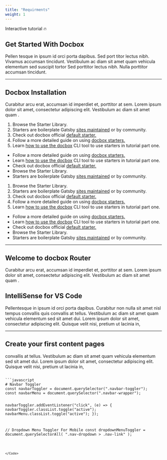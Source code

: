 ```yaml
---
title: "Requirments"
weight: 1
---
```


<Badge>Interactive tutorial 🔥</Badge>

## Get Started With Docbox

Pellen tesque in ipsum id orci porta dapibus. Sed port titor lectus nibh. Vivamus accumsan tincidunt. Vestibulum ac diam sit amet quam vehicula elementum sed suscipit tortor Sed porttitor lectus nibh. Nulla porttitor accumsan tincidunt.

<CardCtaContainer>
<CardCta title="Learn the basic by building simple site" label="Try the Tutorial" image="/images/illustrations/illustration-2.png" link="#docbox-installation"/>
<CardCta title="Start using Docbox in your Website" label="Quick Start" image="/images/illustrations/illustration-1.png" link="#welcome-to-docbox-router"/>
</CardCtaContainer>

---

## Docbox Installation

Curabitur arcu erat, accumsan id imperdiet et, porttitor at sem. Lorem ipsum dolor sit amet, consectetur adipiscing elit. Vestibulum ac diam sit amet quam .

<Tabs client:load>

<Tab name="Local Development
">

1. Browse the Starter Library.
2. Starters are boilerplate Gatsby [sites maintained](#?) or by community.
3. Check out docbox official [default starter.](#?)
4. Follow a more detailed guide on using [docbox starters.](#?)
5. Learn [how to use the docbox](#?) CLI tool to use starters in tutorial part one.

</Tab>
<Tab name="Reference">

- Follow a more detailed guide on using [docbox starters.](#?)
- Learn [how to use the docbox](#?) CLI tool to use starters in tutorial part one.
- Check out docbox official [default starter.](#?)
- Browse the Starter Library.
- Starters are boilerplate Gatsby [sites maintained](#?) or by community.

</Tab>

<Tab name="Using PostCSS
">

1. Browse the Starter Library.
2. Starters are boilerplate Gatsby [sites maintained](#?) or by community.
3. Check out docbox official [default starter.](#?)
4. Follow a more detailed guide on using [docbox starters.](#?)
5. Learn [how to use the docbox](#?) CLI tool to use starters in tutorial part one.

</Tab>

<Tab name="Framework Guides">

- Follow a more detailed guide on using [docbox starters.](#?)
- Learn [how to use the docbox](#?) CLI tool to use starters in tutorial part one.
- Check out docbox official [default starter.](#?)
- Browse the Starter Library.
- Starters are boilerplate Gatsby [sites maintained](#?) or by community.

</Tab>

</Tabs>

---

## Welcome to docbox Router

Curabitur arcu erat, accumsan id imperdiet et, porttitor at sem. Lorem ipsum dolor sit amet, consectetur adipiscing elit. Vestibulum ac diam sit amet quam .

## <Figure image="/images/astro.png" caption="This is a image caption" alt="astro image" />

## IntelliSense for VS Code

Pellentesque in ipsum id orci porta dapibus. Curabitur non nulla sit amet nisl tempus convallis quis convallis at tellus. Vestibulum ac diam sit amet quam vehicula elementum sed sit amet dui. Lorem ipsum dolor sit amet, consectetur adipiscing elit. Quisque velit nisi, pretium ut lacinia in,

<CardContainer>
<Card title="The Managing Results" content="Curabitur arcu erat, accu msan id imperdiet et, porttitor at sem. Lorem ipsum dolor sit amet consectetur adipiscing elit. Vestibulum ac diam." label="View Details" icon="FaRegLightbulb" iconBg="#62BADFFF" link="#" />

<Card
  title="The Managing Results"
  content="Curabitur arcu erat, accu msan id imperdiet et, porttitor at sem. Lorem ipsum dolor sit amet consectetur adipiscing elit. Vestibulum ac diam."
  label="View Details"
  icon="FaRegLightbulb"
  link="#"
  iconBg="#2BDE9CFF"
/>

<Card
  title="The Managing Results"
  content="Curabitur arcu erat, accu msan id imperdiet et, porttitor at sem. Lorem ipsum dolor sit amet consectetur adipiscing elit. Vestibulum ac diam."
  label="View Details"
  icon="FaRegLightbulb"
  link="#"
  iconBg="#9EA2ACFF"
/>

<Card title="The Managing Results" content="Curabitur arcu erat, accu msan id imperdiet et, porttitor at sem. Lorem ipsum dolor sit amet consectetur adipiscing elit. Vestibulum ac diam." label="View Details" icon="FaRegLightbulb" link="#"  iconBg="#E6B633FF" />
</CardContainer>

---

## Create your first content pages

convallis at tellus. Vestibulum ac diam sit amet quam vehicula elementum sed sit amet dui. Lorem ipsum dolor sit amet, consectetur adipiscing elit. Quisque velit nisi, pretium ut lacinia in,

<Code client:load extension="js" fileName="data.config.js">
```javascript
# Navbar Toggler
const navbarToggler = document.querySelector(".navbar-toggler");
const navbarMenu = document.querySelector(".navbar-wrapper");

navbarToggler.addEventListener("click", (e) => {
navbarToggler.classList.toggle("active");
navbarMenu.classList.toggle("active");
});

// Dropdown Menu Toggler For Mobile
const dropdownMenuToggler = document.querySelectorAll(
".nav-dropdown > .nav-link"
);

```

</Code>
```
